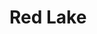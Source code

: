 
# Red Lake

<ProjectDetails
  region="Reach"
  house="House Crane"
  type="Castle"
  status="In Progress"
  warp="/warp redlake"
  projectLead="ZoSo_666"
  dateStarted="January 15, 2018"
  dateCompleted="Invalid Date"
/>
